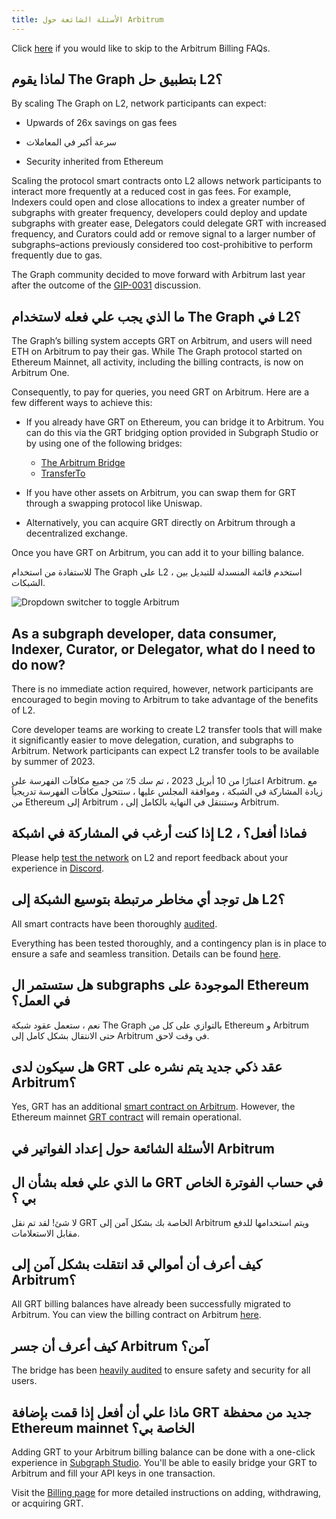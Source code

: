 ```yaml
---
title: الأسئلة الشائعة حول Arbitrum
---
```


Click [here](#billing-on-arbitrum-faqs) if you would like to skip to the Arbitrum Billing FAQs.

## لماذا يقوم The Graph بتطبيق حل L2؟

By scaling The Graph on L2, network participants can expect:

- Upwards of 26x savings on gas fees

- سرعة أكبر في المعاملات

- Security inherited from Ethereum

Scaling the protocol smart contracts onto L2 allows network participants to interact more frequently at a reduced cost in gas fees. For example, Indexers could open and close allocations to index a greater number of subgraphs with greater frequency, developers could deploy and update subgraphs with greater ease, Delegators could delegate GRT with increased frequency, and Curators could add or remove signal to a larger number of subgraphs–actions previously considered too cost-prohibitive to perform frequently due to gas.

The Graph community decided to move forward with Arbitrum last year after the outcome of the [GIP-0031](https://forum.thegraph.com/t/gip-0031-arbitrum-grt-bridge/3305) discussion.

## ما الذي يجب علي فعله لاستخدام The Graph في L2؟

The Graph’s billing system accepts GRT on Arbitrum, and users will need ETH on Arbitrum to pay their gas. While The Graph protocol started on Ethereum Mainnet, all activity, including the billing contracts, is now on Arbitrum One.

Consequently, to pay for queries, you need GRT on Arbitrum. Here are a few different ways to achieve this:

- If you already have GRT on Ethereum, you can bridge it to Arbitrum. You can do this via the GRT bridging option provided in Subgraph Studio or by using one of the following bridges:

  - [The Arbitrum Bridge](https://bridge.arbitrum.io/?l2ChainId=42161)
  - [TransferTo](https://transferto.xyz/swap)

- If you have other assets on Arbitrum, you can swap them for GRT through a swapping protocol like Uniswap.

- Alternatively, you can acquire GRT directly on Arbitrum through a decentralized exchange.

Once you have GRT on Arbitrum, you can add it to your billing balance.

للاستفادة من استخدام The Graph على L2 ، استخدم قائمة المنسدلة للتبديل بين الشبكات.

![Dropdown switcher to toggle Arbitrum](/img/arbitrum-screenshot-toggle.png)

## As a subgraph developer, data consumer, Indexer, Curator, or Delegator, what do I need to do now?

There is no immediate action required, however, network participants are encouraged to begin moving to Arbitrum to take advantage of the benefits of L2.

Core developer teams are working to create L2 transfer tools that will make it significantly easier to move delegation, curation, and subgraphs to Arbitrum. Network participants can expect L2 transfer tools to be available by summer of 2023.

اعتبارًا من 10 أبريل 2023 ، تم سك 5٪ من جميع مكافآت الفهرسة على Arbitrum. مع زيادة المشاركة في الشبكة ، وموافقة المجلس عليها ، ستتحول مكافآت الفهرسة تدريجياً من Ethereum إلى Arbitrum ، وستنتقل في النهاية بالكامل إلى Arbitrum.

## إذا كنت أرغب في المشاركة في اشبكة L2 ، فماذا أفعل؟

Please help [test the network](https://testnet.thegraph.com/explorer) on L2 and report feedback about your experience in [Discord](https://discord.gg/graphprotocol).

## هل توجد أي مخاطر مرتبطة بتوسيع الشبكة إلى L2؟

All smart contracts have been thoroughly [audited](https://github.com/graphprotocol/contracts/blob/main/packages/contracts/audits/OpenZeppelin/2022-07-graph-arbitrum-bridge-audit.pdf).

Everything has been tested thoroughly, and a contingency plan is in place to ensure a safe and seamless transition. Details can be found [here](https://forum.thegraph.com/t/gip-0037-the-graph-arbitrum-deployment-with-linear-rewards-minted-in-l2/3551#risks-and-security-considerations-20).

## هل ستستمر ال subgraphs الموجودة على Ethereum في العمل؟

نعم ، ستعمل عقود شبكة The Graph بالتوازي على كل من Ethereum و Arbitrum حتى الانتقال بشكل كامل إلى Arbitrum في وقت لاحق.

## هل سيكون لدى GRT عقد ذكي جديد يتم نشره على Arbitrum؟

Yes, GRT has an additional [smart contract on Arbitrum](https://arbiscan.io/address/0x9623063377ad1b27544c965ccd7342f7ea7e88c7). However, the Ethereum mainnet [GRT contract](https://etherscan.io/token/0xc944e90c64b2c07662a292be6244bdf05cda44a7) will remain operational.

## الأسئلة الشائعة حول إعداد الفواتير في Arbitrum

## ما الذي علي فعله بشأن ال GRT في حساب الفوترة الخاص بي ؟

لا شئ! لقد تم نقل GRT الخاصة بك بشكل آمن إلى Arbitrum ويتم استخدامها للدفع مقابل الاستعلامات.

## كيف أعرف أن أموالي قد انتقلت بشكل آمن إلى Arbitrum؟

All GRT billing balances have already been successfully migrated to Arbitrum. You can view the billing contract on Arbitrum [here](https://arbiscan.io/address/0x1B07D3344188908Fb6DEcEac381f3eE63C48477a).

## كيف أعرف أن جسر Arbitrum آمن؟

The bridge has been [heavily audited](https://code4rena.com/contests/2022-10-the-graph-l2-bridge-contest) to ensure safety and security for all users.

## ماذا علي أن أفعل إذا قمت بإضافة GRT جديد من محفظة Ethereum mainnet الخاصة بي؟

Adding GRT to your Arbitrum billing balance can be done with a one-click experience in [Subgraph Studio](https://thegraph.com/studio/). You'll be able to easily bridge your GRT to Arbitrum and fill your API keys in one transaction.

Visit the [Billing page](/billing/) for more detailed instructions on adding, withdrawing, or acquiring GRT.
